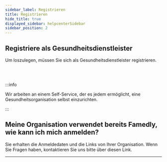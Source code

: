 ```yaml
---
sidebar_label: Registrieren
title: Registrieren
hide_title: true
displayed_sidebar: helpcenterSidebar
sidebar_position: 2
---
```


<div class="hero hero--primary">
  <div class="container">
    <h2 class="hero__title">Registriere als Gesundheitsdienstleister</h2>
    <p class="hero__subtitle">Um loszulegen, müssen Sie sich als Gesundheitsdienstleister registrieren.</p>
  </div>
</div>
<br></br>

:::info

Wir arbeiten an einem Self-Service, der es jedem ermöglicht, eine Gesundheitsorganisation selbst einzurichten.

:::

## Meine Organisation verwendet bereits Famedly, wie kann ich mich anmelden?

Sie erhalten die Anmeldedaten und die Links von Ihrer Organisation. Wenn Sie Fragen haben, kontaktieren Sie uns bitte über diesen Link.

* * *
